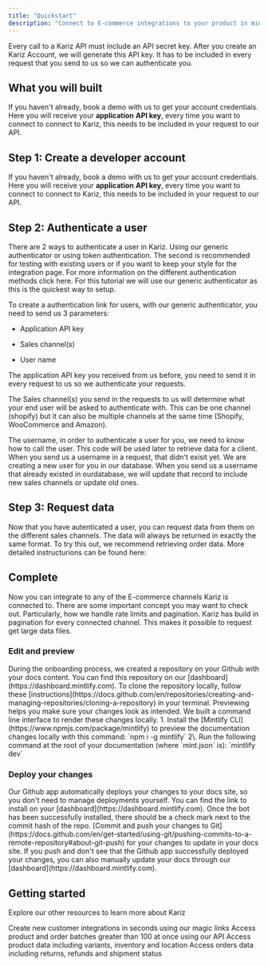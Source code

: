 ```yaml
---
title: "Quickstart"
description: "Connect to E-commerce integrations to your product in minutes"
---
```


Every call to a Kariz API must include an API secret key. After you create an Kariz Account, we will generate this API key. It has to be included in every request that you send to us so we can authenticate you.

## What you will built

If you haven't already, book a demo with us to get your account credentials. Here you will receive your **application** **API key**, every time you want to connect to connect to Kariz, this needs to be included in your request to our API.&#x20;

## Step 1: Create a developer account

If you haven't already, book a demo with us to get your account credentials. Here you will receive your **application** **API key**, every time you want to connect to connect to Kariz, this needs to be included in your request to our API.&#x20;

## Step 2: Authenticate a user

There are 2 ways to authenticate a user in Kariz. Using our generic authenticator or using token authentication. The second is recommended for testing with existing users or if you want to keep your style for the integration page. For more information on the different authentication methods click here. For this tutorial we will use our generic authenticator as this is the quickest way to setup.

To create a authentication link for users, with our generic authenticator, you need to send us 3 parameters:

* Application API key

* Sales channel(s)

* User name&#x20;

The application API key you received from us before, you need to send it in every request to us so we authenticate your requests.

The Sales channel(s) you send in the requests to us will determine what your end user will be asked to authenticate with. This can be one channel (shopify) but it can also be multiple channels at the same time (Shopify, WooCommerce and Amazon).

The username, in order to authenticate a user for you, we need to know how to call the user. This code will be used later to retrieve data for a client. When you send us a username in a request, that didn't exisit yet. We are creating a new user for you in our database. When you send us a username that already existed in ourdatabase, we will update that record to include new sales channels or update old ones.

## Step 3: Request data

Now that you have autenticated a user, you can request data from them on the different sales channels. The data will always be returned in exactly the same format. To try this out, we recommend retrieving order data. More detailed instructurions can be found here:

## Complete

Now you can integrate to any of the E-commerce channels Kariz is connected to. There are some important concept you may want to check out. Particularly, how we handle rate limits and pagination. Kariz has build in pagination for every connected channel. This makes it possible to request get large data files.

### Edit and preview

<AccordionGroup>
  <Accordion icon="github" title="Clone your docs locally">
    During the onboarding process, we created a repository on your Github with
    your docs content. You can find this repository on our
    [dashboard](https://dashboard.mintlify.com). To clone the repository
    locally, follow these
    [instructions](https://docs.github.com/en/repositories/creating-and-managing-repositories/cloning-a-repository)
    in your terminal.
  </Accordion>

  <Accordion icon="rectangle-terminal" title="Preview changes">
    Previewing helps you make sure your changes look as intended. We built a
    command line interface to render these changes locally. 1. Install the
    [Mintlify CLI](https://www.npmjs.com/package/mintlify) to preview the
    documentation changes locally with this command: `npm i -g mintlify`
    2\. Run the following command at the root of your documentation (where
    `mint.json` is): `mintlify dev`
  </Accordion>
</AccordionGroup>

### Deploy your changes

<AccordionGroup>
  <Accordion icon="message-bot" title="Install our Github app">
    Our Github app automatically deploys your changes to your docs site, so you
    don't need to manage deployments yourself. You can find the link to install on
    your [dashboard](https://dashboard.mintlify.com). Once the bot has been
    successfully installed, there should be a check mark next to the commit hash
    of the repo.
  </Accordion>

  <Accordion icon="rocket" title="Push your changes">
    [Commit and push your changes to
    Git](https://docs.github.com/en/get-started/using-git/pushing-commits-to-a-remote-repository#about-git-push)
    for your changes to update in your docs site. If you push and don't see that
    the Github app successfully deployed your changes, you can also manually
    update your docs through our [dashboard](https://dashboard.mintlify.com).
  </Accordion>
</AccordionGroup>

## Getting started

Explore our other resources to learn more about Kariz

<CardGroup cols={2}>
  <Card title="Authentication - Magic Link" icon="link" href="https://runkariz.com/integrations">
    Create new customer integrations in seconds using our magic links
  </Card>

  <Card title="Pagination" icon="page" href="https://mintlify.com/docs/api-playground/openapi">
    Access product and order batches greater than 100 at once using our API
  </Card>

  <Card title="Products" icon="shirt">
    Access product data including variants,  inventory and location&#x20;
  </Card>

  <Card title="Orders" icon="receipt">
    Access orders data including returns, refunds and shipment status
  </Card>
</CardGroup>